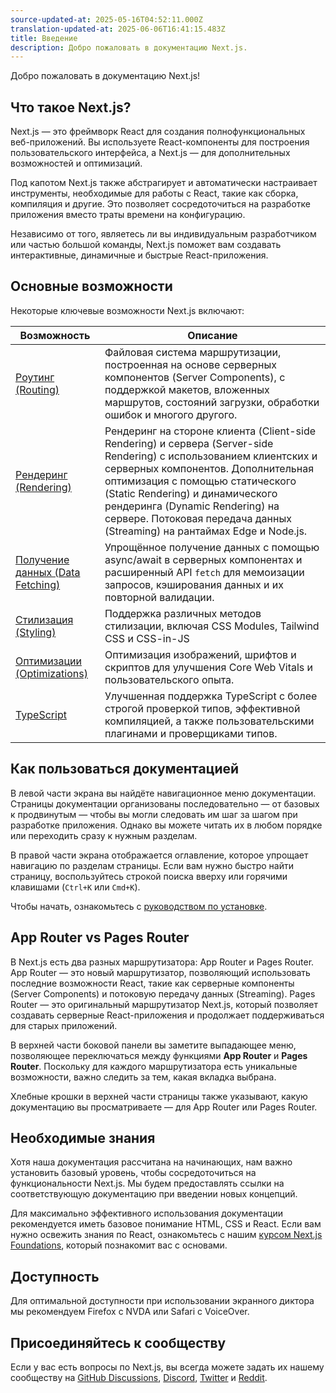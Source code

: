 ```yaml
---
source-updated-at: 2025-05-16T04:52:11.000Z
translation-updated-at: 2025-06-06T16:41:15.483Z
title: Введение
description: Добро пожаловать в документацию Next.js.
---
```


Добро пожаловать в документацию Next.js!

## Что такое Next.js?

Next.js — это фреймворк React для создания полнофункциональных веб-приложений. Вы используете React-компоненты для построения пользовательского интерфейса, а Next.js — для дополнительных возможностей и оптимизаций.

Под капотом Next.js также абстрагирует и автоматически настраивает инструменты, необходимые для работы с React, такие как сборка, компиляция и другие. Это позволяет сосредоточиться на разработке приложения вместо траты времени на конфигурацию.

Независимо от того, являетесь ли вы индивидуальным разработчиком или частью большой команды, Next.js поможет вам создавать интерактивные, динамичные и быстрые React-приложения.

## Основные возможности

Некоторые ключевые возможности Next.js включают:

| Возможность                                                                  | Описание                                                                                                                                                                                      |
| ------------------------------------------------------------------------ | ------------------------------------------------------------------------------------------------------------------------------------------------------------------------------------------------ |
| [Роутинг (Routing)](/docs/app/building-your-application/routing)                   | Файловая система маршрутизации, построенная на основе серверных компонентов (Server Components), с поддержкой макетов, вложенных маршрутов, состояний загрузки, обработки ошибок и многого другого.                                                    |
| [Рендеринг (Rendering)](/docs/app/building-your-application/rendering)               | Рендеринг на стороне клиента (Client-side Rendering) и сервера (Server-side Rendering) с использованием клиентских и серверных компонентов. Дополнительная оптимизация с помощью статического (Static Rendering) и динамического рендеринга (Dynamic Rendering) на сервере. Потоковая передача данных (Streaming) на рантаймах Edge и Node.js. |
| [Получение данных (Data Fetching)](/docs/app/building-your-application/data-fetching)       | Упрощённое получение данных с помощью async/await в серверных компонентах и расширенный API `fetch` для мемоизации запросов, кэширования данных и их повторной валидации.                                              |
| [Стилизация (Styling)](/docs/app/building-your-application/styling)                   | Поддержка различных методов стилизации, включая CSS Modules, Tailwind CSS и CSS-in-JS                                                                                                   |
| [Оптимизации (Optimizations)](/docs/app/building-your-application/optimizing)          | Оптимизация изображений, шрифтов и скриптов для улучшения Core Web Vitals и пользовательского опыта.                                                                                        |
| [TypeScript](/docs/app/building-your-application/configuring/typescript) | Улучшенная поддержка TypeScript с более строгой проверкой типов, эффективной компиляцией, а также пользовательскими плагинами и проверщиками типов.                                                 |

## Как пользоваться документацией

В левой части экрана вы найдёте навигационное меню документации. Страницы документации организованы последовательно — от базовых к продвинутым — чтобы вы могли следовать им шаг за шагом при разработке приложения. Однако вы можете читать их в любом порядке или переходить сразу к нужным разделам.

В правой части экрана отображается оглавление, которое упрощает навигацию по разделам страницы. Если вам нужно быстро найти страницу, воспользуйтесь строкой поиска вверху или горячими клавишами (`Ctrl+K` или `Cmd+K`).

Чтобы начать, ознакомьтесь с [руководством по установке](/docs/getting-started/installation).

## App Router vs Pages Router

В Next.js есть два разных маршрутизатора: App Router и Pages Router. App Router — это новый маршрутизатор, позволяющий использовать последние возможности React, такие как серверные компоненты (Server Components) и потоковую передачу данных (Streaming). Pages Router — это оригинальный маршрутизатор Next.js, который позволяет создавать серверные React-приложения и продолжает поддерживаться для старых приложений.

В верхней части боковой панели вы заметите выпадающее меню, позволяющее переключаться между функциями **App Router** и **Pages Router**. Поскольку для каждого маршрутизатора есть уникальные возможности, важно следить за тем, какая вкладка выбрана.

Хлебные крошки в верхней части страницы также указывают, какую документацию вы просматриваете — для App Router или Pages Router.

## Необходимые знания

Хотя наша документация рассчитана на начинающих, нам важно установить базовый уровень, чтобы сосредоточиться на функциональности Next.js. Мы будем предоставлять ссылки на соответствующую документацию при введении новых концепций.

Для максимально эффективного использования документации рекомендуется иметь базовое понимание HTML, CSS и React. Если вам нужно освежить знания по React, ознакомьтесь с нашим [курсом Next.js Foundations](/learn/foundations/about-nextjs), который познакомит вас с основами.

## Доступность

Для оптимальной доступности при использовании экранного диктора мы рекомендуем Firefox с NVDA или Safari с VoiceOver.

## Присоединяйтесь к сообществу

Если у вас есть вопросы по Next.js, вы всегда можете задать их нашему сообществу на [GitHub Discussions](https://github.com/vercel/next.js/discussions), [Discord](https://discord.com/invite/bUG2bvbtHy), [Twitter](https://twitter.com/nextjs) и [Reddit](https://www.reddit.com/r/nextjs).